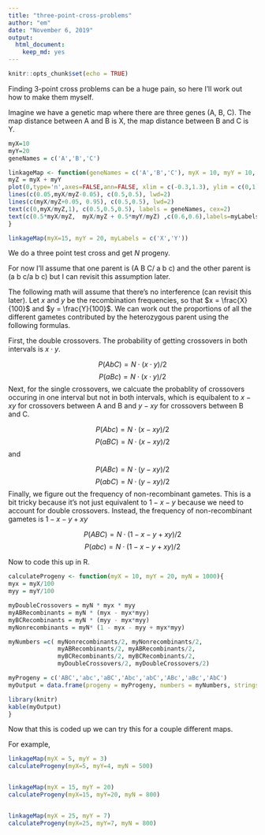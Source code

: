 ```yaml
---
title: "three-point-cross-problems"
author: "em"
date: "November 6, 2019"
output:
  html_document:
    keep_md: yes
---
```


```r
knitr::opts_chunk$set(echo = TRUE)
```

Finding 3-point cross problems can be a huge pain, so here I'll work out how to make them myself.

Imagine we have a genetic map where there are three genes (A, B, C). The map distance between A and B is X, the map distance between B and C is Y.


```r
myX=10
myY=20
geneNames = c('A','B','C')

linkageMap <- function(geneNames = c('A','B','C'), myX = 10, myY = 10, myLabels = c(myX, myY)){
myZ = myX + myY
plot(0,type='n',axes=FALSE,ann=FALSE, xlim = c(-0.3,1.3), ylim = c(0,1))
lines(c(0.05,myX/myZ-0.05), c(0.5,0.5), lwd=2)
lines(c(myX/myZ+0.05, 0.95), c(0.5,0.5), lwd=2)
text(c(0,myX/myZ,1), c(0.5,0.5,0.5), labels = geneNames, cex=2)
text(c(0.5*myX/myZ,  myX/myZ + 0.5*myY/myZ) ,c(0.6,0.6),labels=myLabels, cex=2)
}

linkageMap(myX=15, myY = 20, myLabels = c('X','Y'))

```


We do a three point test cross and get $N$ progeny.

For now I'll assume that one parent is (A B C/ a b c) and the other parent is (a b c/a b c) but I can revisit this assumption later.

The following math will assume that there's no interference (can revisit this later).
Let $x$ and $y$ be the recombination frequencies, so that $x = \frac{X}{100}$ and $y = \frac{Y}{100}$. 
We can work out the proportions of all the different gametes contributed by the heterozygous parent using the following formulas.

First, the double crossovers. The probability of getting crossovers in both intervals is $x\cdot y$.

$$P(AbC) =  N\cdot (x\cdot y)/2 $$
$$P(aBc) =  N \cdot (x\cdot y)/2 $$
Next, for the single crossovers, we calcuate the probablity of crossovers occuring in one interval but not in both intervals, which is equibalent to $x - xy$ for crossovers between A and B and $y - xy$ for crossovers between B and C. 

$$P(Abc) =  N\cdot (x - xy)/2 $$
$$P(aBC) =  N\cdot (x - xy)/2 $$
and

$$P(ABc) =  N\cdot (y - xy)/2 $$
$$P(abC) =  N\cdot (y - xy)/2 $$
Finally, we figure out the frequency of non-recombinant gametes. This is a bit tricky because it's not just equivalent to $1 - x - y$ because we need to account for double crossovers. Instead, the frequency of non-recombinant gametes is $1 - x - y + xy$

$$P(ABC) =  N\cdot (1 - x - y + xy)/2 $$
$$P(abc) =  N\cdot (1 - x - y + xy)/2 $$


Now to code this up in R.
```r

calculateProgeny <- function(myX = 10, myY = 20, myN = 1000){
myx = myX/100
myy = myY/100

myDoubleCrossovers = myN * myx * myy 
myABRecombinants = myN * (myx - myx*myy)
myBCRecombinants = myN * (myy - myx*myy)
myNonrecombinants = myN* (1 - myx - myy + myx*myy)

myNumbers =c( myNonrecombinants/2, myNonrecombinants/2, 
              myABRecombinants/2, myABRecombinants/2, 
              myBCRecombinants/2, myBCRecombinants/2,
              myDoubleCrossovers/2, myDoubleCrossovers/2)

myProgeny = c('ABC','abc','aBC','Abc','abC','ABc','aBc','AbC')
myOutput = data.frame(progeny = myProgeny, numbers = myNumbers, stringsAsFactors = F)

library(knitr)
kable(myOutput)
}

```

Now that this is coded up we can try this for a couple different maps.

For example,

```r
linkageMap(myX = 5, myY = 3)
calculateProgeny(myX=5, myY=4, myN = 500)


linkageMap(myX = 15, myY = 20)
calculateProgeny(myX=15, myY=20, myN = 800)


linkageMap(myX = 25, myY = 7)
calculateProgeny(myX=25, myY=7, myN = 800)


```

